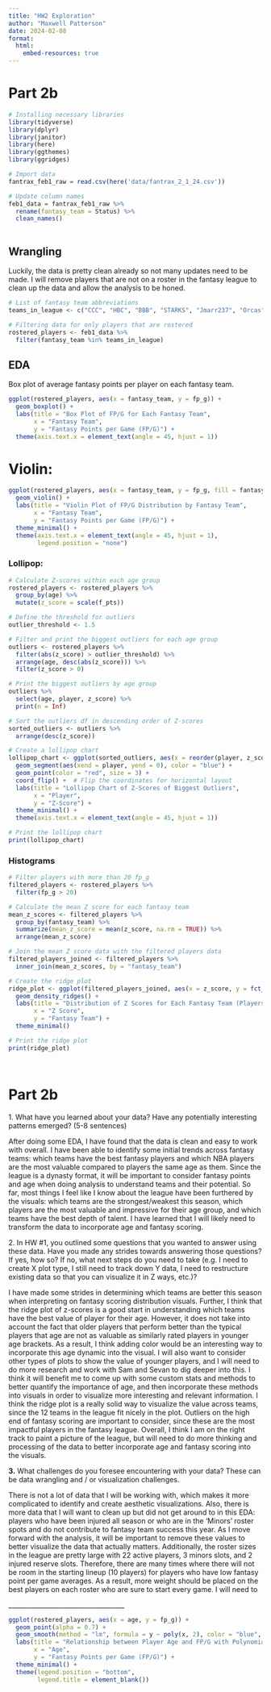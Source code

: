```yaml
---
title: "HW2 Exploration"
author: "Maxwell Patterson"
date: 2024-02-08
format:
  html:
    embed-resources: true
---
```


# Part 2b

```r

# Installing necessary libraries
library(tidyverse)
library(dplyr)
library(janitor)
library(here)
library(ggthemes)
library(ggridges)
```

```r
# Import data
fantrax_feb1_raw = read.csv(here('data/fantrax_2_1_24.csv'))

# Update column names
feb1_data = fantrax_feb1_raw %>% 
  rename(fantasy_team = Status) %>% 
  clean_names() 
  
```

## Wrangling

Luckily, the data is pretty clean already so not many updates need to be made. I will remove players that are not on a roster in the fantasy league to clean up the data and allow the analysis to be honed.

```r
# List of fantasy team abbreviations
teams_in_league <- c("CCC", "HBC", "BBB", "STARKS", "Jmarr237", "Orcas", "VSL", "GBRAYERS", "BIGFOOTS", "SDP", "maxpat01", "SERP")

# Filtering data for only players that are rostered
rostered_players <- feb1_data %>% 
  filter(fantasy_team %in% teams_in_league) 

```

## EDA

Box plot of average fantasy points per player on each fantasy team.

```r

ggplot(rostered_players, aes(x = fantasy_team, y = fp_g)) +
  geom_boxplot() +
  labs(title = "Box Plot of FP/G for Each Fantasy Team",
       x = "Fantasy Team",
       y = "Fantasy Points per Game (FP/G)") +
  theme(axis.text.x = element_text(angle = 45, hjust = 1))
```

# Violin:

```r
ggplot(rostered_players, aes(x = fantasy_team, y = fp_g, fill = fantasy_team)) +
  geom_violin() +
  labs(title = "Violin Plot of FP/G Distribution by Fantasy Team",
       x = "Fantasy Team",
       y = "Fantasy Points per Game (FP/G)") +
  theme_minimal() +
  theme(axis.text.x = element_text(angle = 45, hjust = 1),
        legend.position = "none")
```

### Lollipop:

```r

# Calculate Z-scores within each age group
rostered_players <- rostered_players %>%
  group_by(age) %>%
  mutate(z_score = scale(f_pts))

# Define the threshold for outliers 
outlier_threshold <- 1.5

# Filter and print the biggest outliers for each age group
outliers <- rostered_players %>%
  filter(abs(z_score) > outlier_threshold) %>%
  arrange(age, desc(abs(z_score))) %>% 
  filter(z_score > 0)

# Print the biggest outliers by age group
outliers %>%
  select(age, player, z_score) %>%
  print(n = Inf)

```

```r
# Sort the outliers df in descending order of Z-scores
sorted_outliers <- outliers %>%
  arrange(desc(z_score))

# Create a lollipop chart
lollipop_chart <- ggplot(sorted_outliers, aes(x = reorder(player, z_score), y = z_score)) +
  geom_segment(aes(xend = player, yend = 0), color = "blue") +
  geom_point(color = "red", size = 3) +
  coord_flip() +  # Flip the coordinates for horizontal layout
  labs(title = "Lollipop Chart of Z-Scores of Biggest Outliers",
       x = "Player",
       y = "Z-Score") +
  theme_minimal() +
  theme(axis.text.x = element_text(angle = 45, hjust = 1))

# Print the lollipop chart
print(lollipop_chart)

```

### Histograms

```r
# Filter players with more than 20 fp_g
filtered_players <- rostered_players %>%
  filter(fp_g > 20)

# Calculate the mean Z score for each fantasy team
mean_z_scores <- filtered_players %>%
  group_by(fantasy_team) %>%
  summarize(mean_z_score = mean(z_score, na.rm = TRUE)) %>%
  arrange(mean_z_score)

# Join the mean Z score data with the filtered players data
filtered_players_joined <- filtered_players %>%
  inner_join(mean_z_scores, by = "fantasy_team")

# Create the ridge plot
ridge_plot <- ggplot(filtered_players_joined, aes(x = z_score, y = fct_reorder(fantasy_team, mean_z_score))) +
  geom_density_ridges() +
  labs(title = "Distribution of Z Scores for Each Fantasy Team (Players with >20 FP/G)",
       x = "Z Score",
       y = "Fantasy Team") +
  theme_minimal()

# Print the ridge plot
print(ridge_plot)




```

# Part 2b

1\. What have you learned about your data? Have any potentially interesting patterns emerged? (5-8 sentences)

After doing some EDA, I have found that the data is clean and easy to work with overall. I have been able to identify some initial trends across fantasy teams: which teams have the best fantasy players and which NBA players are the most valuable compared to players the same age as them. Since the league is a dynasty format, it will be important to consider fantasy points and age when doing analysis to understand teams and their potential. So far, most things I feel like I know about the league have been furthered by the visuals: which teams are the strongest/weakest this season, which players are the most valuable and impressive for their age group, and which teams have the best depth of talent. I have learned that I will likely need to transform the data to incorporate age and fantasy scoring.

2\. In HW #1, you outlined some questions that you wanted to answer using these data. Have you made any strides towards answering those questions? If yes, how so? If no, what next steps do you need to take (e.g. I need to create X plot type, I still need to track down Y data, I need to restructure existing data so that you can visualize it in Z ways, etc.)?

I have made some strides in determining which teams are better this season when interpreting on fantasy scoring distribution visuals. Further, I think that the ridge plot of z-scores is a good start in understanding which teams have the best value of player for their age. However, it does not take into account the fact that older players that perform better than the typical players that age are not as valuable as similarly rated players in younger age brackets. As a result, I think adding color would be an interesting way to incorporate this age dynamic into the visual. I will also want to consider other types of plots to show the value of younger players, and I will need to do more research and work with Sam and Sevan to dig deeper into this. I think it will benefit me to come up with some custom stats and methods to better quantify the importance of age, and then incorporate these methods into visuals in order to visualize more interesting and relevant information. I think the ridge plot is a really solid way to visualize the value across teams, since the 12 teams in the league fit nicely in the plot. Outliers on the high end of fantasy scoring are important to consider, since these are the most impactful players in the fantasy league. Overall, I think I am on the right track to paint a picture of the league, but will need to do more thinking and processing of the data to better incorporate age and fantasy scoring into the visuals.

**3.** What challenges do you foresee encountering with your data? These can be data wrangling and / or visualization challenges.

There is not a lot of data that I will be working with, which makes it more complicated to identify and create aesthetic visualizations. Also, there is more data that I will want to clean up but did not get around to in this EDA: players who have been injured all season or who are in the 'Minors' roster spots and do not contribute to fantasy team success this year. As I move forward with the analysis, it will be important to remove these values to better visualize the data that actually matters. Additionally, the roster sizes in the league are pretty large with 22 active players, 3 minors slots, and 2 injured reserve slots. Therefore, there are many times where there will not be room in the starting lineup (10 players) for players who have low fantasy point per game averages. As a result, more weight should be placed on the best players on each roster who are sure to start every game. I will need to

\_\_\_\_\_\_\_\_\_\_\_\_\_\_\_\_\_\_\_\_\_\_\_\_\_\_\_\_\_\_\_\_\_\_\_\_

```r
ggplot(rostered_players, aes(x = age, y = fp_g)) +
  geom_point(alpha = 0.7) +
  geom_smooth(method = "lm", formula = y ~ poly(x, 2), color = "blue", se = TRUE) +
  labs(title = "Relationship between Player Age and FP/G with Polynomial Fit",
       x = "Age",
       y = "Fantasy Points per Game (FP/G)") +
  theme_minimal() +
  theme(legend.position = "bottom",
        legend.title = element_blank())

```
